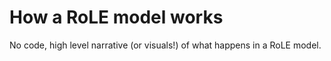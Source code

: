 # How a RoLE model works

No code, high level narrative (or visuals!) of what happens in a RoLE model. 
